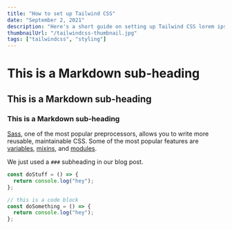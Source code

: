 ```yaml
---
title: "How to set up Tailwind CSS"
date: "September 2, 2021"
description: "Here's a short guide on setting up Tailwind CSS lorem ipsum dolor sit amet, consectetur adipiscing elit, sed do eiusmod ."
thumbnailUrl: "/tailwindcss-thumbnail.jpg"
tags: ["tailwindcss", "styling"]
---
```


# This is a Markdown sub-heading

## This is a Markdown sub-heading

### This is a Markdown sub-heading

[Sass](https://sass-lang.com/), one of the most popular preprocessors, allows you to write more reusable, maintainable CSS.
Some of the most popular features are [variables](https://sass-lang.com/documentation/variables), [mixins](https://sass-lang.com/documentation/at-rules/mixin), and [modules](https://sass-lang.com/documentation/modules).

We just used a `###` subheading in our blog post.

```js
const doStuff = () => {
  return console.log("hey");
};

// this is a code block
const doSomething = () => {
  return console.log("hey");
};
```
